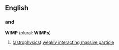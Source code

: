 ==English==
{{wikipedia}}
==={{Initialism}} and {{acronym}}===
'''WIMP''' (plural: '''WIMPs''')
# ([[astrophysics]]) [[weakly interacting massive particle]]